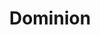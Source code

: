 ---
title: "Dominion"
slug: "dominion"
arcana: "Justice"

image: "./Dominion.jpg"

phys: ""
gun: ""
fire: ""
ice: ""
elec: "weak"
wind: ""
psy: ""
nuke: "reflect"
bless: "null"
curse: "resist"
---
